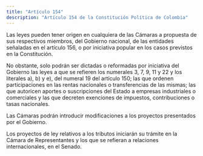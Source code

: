 ```yaml
---
title: "Artículo 154"
description: "Artículo 154 de la Constitución Política de Colombia"
---
```


Las leyes pueden tener origen en cualquiera de las Cámaras a propuesta de sus
respectivos miembros, del Gobierno nacional, de las entidades señaladas en el artículo 156, o por iniciativa popular en los casos previstos en la Constitución.

No obstante, solo podrán ser dictadas o reformadas por iniciativa del Gobierno las leyes a que se refieren los numerales 3, 7, 9, 11 y 22 y los literales a), b) y e), del numeral 19 del artículo 150; las que ordenen participaciones en las rentas nacionales o transferencias de las mismas; las que autoricen aportes o suscripciones del Estado a empresas industriales o comerciales y las que decreten exenciones de impuestos, contribuciones o tasas nacionales.

Las Cámaras podrán introducir modificaciones a los proyectos presentados por el Gobierno.

Los proyectos de ley relativos a los tributos iniciarán su trámite en la Cámara de Representantes y los que se refieran a relaciones internacionales, en el Senado.
